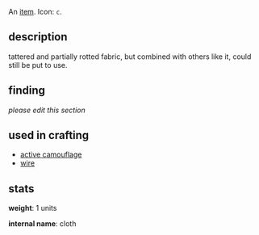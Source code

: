 {{FixTitle}}
An [[items|item]]. Icon: <code><nowiki>c</nowiki></code>.

== description ==

tattered and partially rotted fabric, but combined with others like it, could still be put to use.

== finding ==

''please edit this section''

== used in crafting ==

* [[active camouflage]]
* [[wire]]

== stats ==

'''weight''': 1 units

'''internal name''': cloth